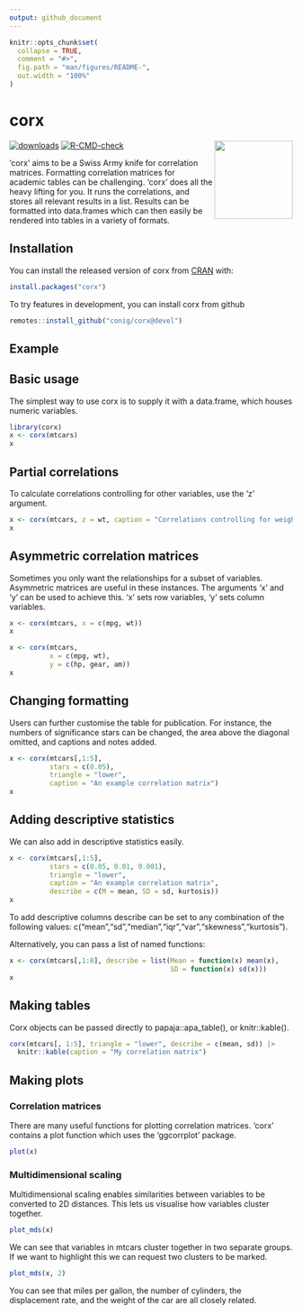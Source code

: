```yaml
---
output: github_document
---
```


<!-- README.md is generated from README.Rmd. Please edit that file -->

```r
knitr::opts_chunk$set(
  collapse = TRUE,
  comment = "#>",
  fig.path = "man/figures/README-",
  out.width = "100%"
)
```

# corx

<!-- badges: start -->
<img src='man/figures/logo.png' align="right" height="139" />

[![downloads](https://cranlogs.r-pkg.org/badges/grand-total/corx)](https://cran.r-project.org/package=corx)
[![R-CMD-check](https://github.com/conig/corx/actions/workflows/R-CMD-check.yaml/badge.svg)](https://github.com/conig/corx/actions/workflows/R-CMD-check.yaml)
<!-- badges: end -->

'corx' aims to be a Swiss Army knife for correlation matrices. Formatting correlation matrices for academic tables can be challenging. 'corx' does all the heavy lifting for you. It runs the correlations, and stores all relevant results in a list. Results can be formatted into data.frames which can then easily be rendered into tables in a variety of formats.

## Installation

You can install the released version of corx from [CRAN](https://CRAN.R-project.org) with:

``` r
install.packages("corx")
```

To try features in development, you can install corx from github

```r
remotes::install_github("conig/corx@devel")
```



## Example

## Basic usage

The simplest way to use corx is to supply it with a data.frame, which houses numeric variables.

```r
library(corx)
x <- corx(mtcars)
x
```

## Partial correlations

To calculate correlations controlling for other variables, use the 'z' argument.

```r
x <- corx(mtcars, z = wt, caption = "Correlations controlling for weight")
x
```

## Asymmetric correlation matrices

Sometimes you only want the relationships for a subset of variables. Asymmetric matrices are useful in these instances. The arguments 'x' and 'y' can be used to achieve this. 'x' sets row variables, 'y' sets column variables.

```r
x <- corx(mtcars, x = c(mpg, wt))
x
```

```r
x <- corx(mtcars,
          x = c(mpg, wt),
          y = c(hp, gear, am))
x
```

## Changing formatting

Users can further customise the table for publication. For instance, the numbers of significance stars can be changed, the area above the diagonal omitted, and captions and notes added.

```r
x <- corx(mtcars[,1:5],
          stars = c(0.05),
          triangle = "lower",
          caption = "An example correlation matrix")
x
```

## Adding descriptive statistics

We can also add in descriptive statistics easily.

```r
x <- corx(mtcars[,1:5],
          stars = c(0.05, 0.01, 0.001),
          triangle = "lower",
          caption = "An example correlation matrix",
          describe = c(M = mean, SD = sd, kurtosis))
x          
```

To add descriptive columns describe can be set to any combination of the following values: c("mean","sd","median","iqr","var","skewness","kurtosis").

Alternatively, you can pass a list of named functions:

```r
x <- corx(mtcars[,1:8], describe = list(Mean = function(x) mean(x),
                                        SD = function(x) sd(x)))
x
```

## Making tables

Corx objects can be passed directly to papaja::apa_table(), or knitr::kable().

```r
corx(mtcars[, 1:5], triangle = "lower", describe = c(mean, sd)) |>
  knitr::kable(caption = "My correlation matrix")
```

## Making plots

### Correlation matrices

There are many useful functions for plotting correlation matrices. 'corx' contains a plot function which uses the 'ggcorrplot' package.

```r
plot(x)
```

### Multidimensional scaling

Multidimensional scaling enables similarities between variables to be converted to 2D distances. This lets us visualise how variables cluster together.

```r
plot_mds(x)
```

We can see that variables in mtcars cluster together in two separate groups.
If we want to highlight this we can request two clusters to be marked.

```r
plot_mds(x, 2)
```

You can see that miles per gallon, the number of cylinders, the displacement rate, and the weight of the car are all closely related.
